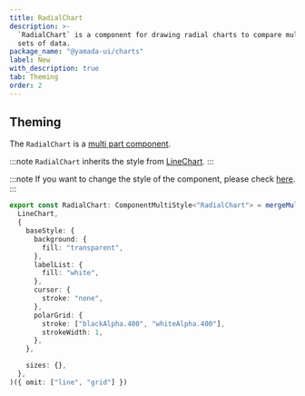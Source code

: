 ```yaml
---
title: RadialChart
description: >-
  `RadialChart` is a component for drawing radial charts to compare multiple
  sets of data.
package_name: "@yamada-ui/charts"
label: New
with_description: true
tab: Theming
order: 2
---
```


## Theming

The `RadialChart` is a [multi part component](/styled-system/theming/component-styles#multi-part-components).

:::note
`RadialChart` inherits the style from [LineChart](/components/data-display/line-chart).
:::

:::note
If you want to change the style of the component, please check [here](/styled-system/theming/customize-theme#changing-the-style-of-components).
:::

```ts
export const RadialChart: ComponentMultiStyle<"RadialChart"> = mergeMultiStyle(
  LineChart,
  {
    baseStyle: {
      background: {
        fill: "transparent",
      },
      labelList: {
        fill: "white",
      },
      cursor: {
        stroke: "none",
      },
      polarGrid: {
        stroke: ["blackAlpha.400", "whiteAlpha.400"],
        strokeWidth: 1,
      },
    },

    sizes: {},
  },
)({ omit: ["line", "grid"] })
```
